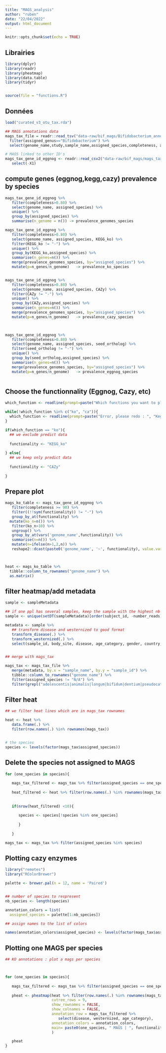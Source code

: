 ```yaml
---
title: "MAGS_analysis"
author: "ruben"
date: "22/04/2022"
output: html_document
---
```


```r
knitr::opts_chunk$set(echo = TRUE)
```


## Librairies

```r

library(dplyr)
library(readr)
library(pheatmap)
library(data.table)
library(tidyr)


source(file = "functions.R")

```

## Données

```r

load("curated_v3_otu_tax.rda")

## MAGS annotations data
mags_tax_file = readr::read_tsv("data-raw/bif_mags/Bifidobacterium_annotation/annotations_url_metadata_opendata.tsv") %>%
  filter(assigned_genus=="Bifidobacterium") %>%
  select(genome_name,study,sample_name,assigned_species,completeness, average_distance)

# MAGS linked to other ID's
mags_tax_gene_id_eggnog <- readr::read_csv2("data-raw/bif_mags/mags_tax_gene_id_eggnog.csv") %>%
   select(-X1)

```


## compute genes (eggnog,kegg,cazy) prevalence by species


```r

mags_tax_gene_id_eggnog %>% 
   filter(completeness>0.80) %>%
   select(genome_name, assigned_species) %>%
   unique() %>%
   group_by(assigned_species) %>%
   summarise(n_genome = n()) -> prevalence_genomes_species

mags_tax_gene_id_eggnog %>% 
   filter(completeness>0.80) %>%
   select(genome_name, assigned_species, KEGG_ko) %>%
   filter(KEGG_ko != "-") %>%
   unique() %>%
   group_by(KEGG_ko,assigned_species) %>%
   summarise(n_genes=n()) %>%
   merge(prevalence_genomes_species, by="assigned_species") %>%
   mutate(p=n_genes/n_genome)   -> prevalence_ko_species


mags_tax_gene_id_eggnog %>% 
   filter(completeness>0.80) %>%
   select(genome_name, assigned_species, CAZy) %>%
   filter(CAZy != "-") %>%
   unique() %>%
   group_by(CAZy,assigned_species) %>%
   summarise(n_genes=n()) %>%
   merge(prevalence_genomes_species, by="assigned_species") %>%
   mutate(p=n_genes/n_genome)   -> prevalence_cazy_species
   


mags_tax_gene_id_eggnog %>% 
   filter(completeness>0.80) %>%
   select(genome_name, assigned_species, seed_ortholog) %>%
   filter(seed_ortholog != "-") %>%
   unique() %>%
   group_by(seed_ortholog,assigned_species) %>%
   summarise(n_genes=n()) %>%
   merge(prevalence_genomes_species, by="assigned_species") %>%
   mutate(p=n_genes/n_genome)   -> prevalence_eggnog_species



```




## Choose the functionnality (Eggnog, Cazy, etc)

```r

which_function <- readline(prompt=paste("Which functions you want to plot ? : ", "Kegg-KO - ko", "Cazy - ca","", sep="\n"))

while(!which_function %in% c("ko", "ca")){
  which_function <- readline(prompt=paste("Error, please redo : ", "Kegg-KO - ko", "Cazy - ca","", sep="\n"))
}

if(which_function == "ko"){
  ## we exclude predict data
  
  functionality <- "KEGG_ko"
  
} else{
  ## we keep only predict data
  
  functionality <- "CAZy"
  
}


```

## Prepare plot

```r


mags_ko_table <- mags_tax_gene_id_eggnog %>%
   filter(completeness >= 90) %>%
   filter((!!sym(functionality)) != "-") %>%
   group_by_at(functionality) %>%
  mutate(ko_n=n()) %>%
   filter(ko_n>10) %>%
   ungroup() %>%
   group_by_at(vars('genome_name',functionality)) %>%
   summarise(n=n()) %>%
   mutate(n=ifelse(n>1,2,n)) %>%
   reshape2::dcast(paste0('genome_name', '~', functionality), value.var = "n", fill=0)



heat <- mags_ko_table %>%
  tibble::column_to_rownames("genome_name") %>%
  as.matrix()

```

## filter heatmap/add metadata

```r

sample <- sampleMetadata

## if one ppl has several samples, keep the sample with the highest nb of reads
sample <- unique(setDT(sampleMetadata)[order(subject_id, -number_reads)], by = "subject_id")

metadata <- sample %>%
   ## transform disease and westernized to good format
   transform_disease(.) %>%
   transform_westernized(.) %>%
   select(sample_id, body_site, disease, age_category, gender, country, westernized, BMI, antibiotics_current_use)


## merge with mags_tax

mags_tax <- mags_tax_file %>%
   merge(metadata, by.x = "sample_name", by.y = "sample_id") %>%
   tibble::column_to_rownames("genome_name") %>%
   filter(assigned_species != "N/A") %>%
   filter(grepl("adolescentis|animalis|longum|bifidum|dentium|pseudocatenulatum|catenulatum", assigned_species))

```

## Filter heat

```r

## we filter heat lines which are in mags_tax rownames

heat <- heat %>%
   data.frame(.) %>%
   filter(row.names(.) %in% rownames(mags_tax))


# the species
species <- levels(factor(mags_tax$assigned_species))

```

## Delete the species not assigned to MAGS

```r

for (one_species in species){
   
   mags_tax_filtered <- mags_tax %>% filter(assigned_species == one_species)
   
   heat_filtered <- heat %>% filter(row.names(.) %in% rownames(mags_tax_filtered))
   
   
   if(nrow(heat_filtered) <10){
      
      species <- species[!species %in% one_species]
      
      }
      
   }

mags_tax <- mags_tax %>% filter(assigned_species %in% species)

```

## Plotting cazy enzymes

```r

library("remotes")
library("RColorBrewer")

palette <- brewer.pal(n = 12, name = 'Paired')


## number of species to respresent
nb_species <- length(species)

annotation_colors = list(
  assigned_species = palette[1:nb_species])

## assign names to the list of colors

names(annotation_colors$assigned_species) <- levels(factor(mags_tax$assigned_species))

```


## Plotting one MAGS per species

```r

## KO annotations : plot a mags per species



for (one_species in species){
   
   mags_tax_filtered <- mags_tax %>% filter(assigned_species == one_species)
   
   pheat <- pheatmap(heat %>% filter(row.names(.) %in% rownames(mags_tax_filtered)),
                     cutree_rows = 9,
                     show_rownames = FALSE,
                     show_colnames = FALSE,
                     annotation_row = mags_tax_filtered %>%
                        select(disease, westernized, age_category),
                     annotation_colors = annotation_colors,
                     main= paste0(one_species, " MAGS | ", functionality, " annotations")
                     )

   pheat
}

```
